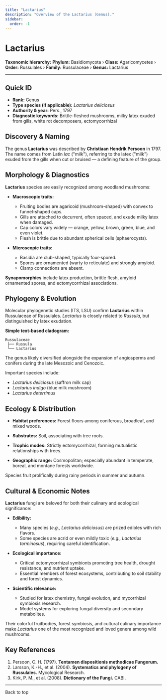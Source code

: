 ```yaml
---
title: "Lactarius"
description: "Overview of the Lactarius (Genus)."
sidebar:
  order: -1
---
```



# Lactarius <Badge variant="note" text="Genus" />

**Taxonomic hierarchy:** **Phylum:** Basidiomycota › **Class:** Agaricomycetes › **Order:** Russulales › **Family:** Russulaceae › **Genus:** Lactarius

---

## Quick ID
* **Rank:** Genus  
* **Type species (if applicable):** _Lactarius deliciosus_  
* **Authority & year:** Pers., 1797  
* **Diagnostic keywords:** Brittle-fleshed mushrooms, milky latex exuded from gills, white rot decomposers, ectomycorrhizal  

## Discovery & Naming
The genus **Lactarius** was described by **Christiaan Hendrik Persoon** in 1797. The name comes from Latin _lac_ ("milk"), referring to the latex ("milk") exuded from the gills when cut or bruised — a defining feature of the group.

## Morphology & Diagnostics
**Lactarius** species are easily recognized among woodland mushrooms:

- **Macroscopic traits:**
  - Fruiting bodies are agaricoid (mushroom-shaped) with convex to funnel-shaped caps.
  - Gills are attached to decurrent, often spaced, and exude milky latex when damaged.
  - Cap colors vary widely — orange, yellow, brown, green, blue, and even violet.
  - Flesh is brittle due to abundant spherical cells (sphaerocysts).

- **Microscopic traits:**
  - Basidia are club-shaped, typically four-spored.
  - Spores are ornamented (warty to reticulate) and strongly amyloid.
  - Clamp connections are absent.

**Synapomorphies** include latex production, brittle flesh, amyloid ornamented spores, and ectomycorrhizal associations.

## Phylogeny & Evolution
Molecular phylogenetic studies (ITS, LSU) confirm **Lactarius** within Russulaceae of Russulales. _Lactarius_ is closely related to _Russula_, but distinguished by latex exudation.

**Simple text-based cladogram:**
```
Russulaceae
 ├── Russula
 └── Lactarius
```
The genus likely diversified alongside the expansion of angiosperms and conifers during the late Mesozoic and Cenozoic.

Important species include:

- _Lactarius deliciosus_ (saffron milk cap)
- _Lactarius indigo_ (blue milk mushroom)
- _Lactarius deterrimus_

## Ecology & Distribution
- **Habitat preferences:** Forest floors among coniferous, broadleaf, and mixed woods.
- **Substrates:** Soil, associating with tree roots.
- **Trophic modes:** Strictly ectomycorrhizal, forming mutualistic relationships with trees.

- **Geographic range:** Cosmopolitan; especially abundant in temperate, boreal, and montane forests worldwide.

Species fruit prolifically during rainy periods in summer and autumn.

## Cultural & Economic Notes
**Lactarius** fungi are beloved for both their culinary and ecological significance:

- **Edibility:**
  - Many species (_e.g., Lactarius deliciosus_) are prized edibles with rich flavors.
  - Some species are acrid or even mildly toxic (_e.g., Lactarius torminosus_), requiring careful identification.

- **Ecological importance:**
  - Critical ectomycorrhizal symbionts promoting tree health, drought resistance, and nutrient uptake.
  - Essential members of forest ecosystems, contributing to soil stability and forest dynamics.

- **Scientific relevance:**
  - Studied for latex chemistry, fungal evolution, and mycorrhizal symbiosis research.
  - Model systems for exploring fungal diversity and secondary metabolites.

Their colorful fruitbodies, forest symbiosis, and cultural culinary importance make _Lactarius_ one of the most recognized and loved genera among wild mushrooms.

## Key References
1. Persoon, C. H. (1797). **Tentamen dispositionis methodicae Fungorum.**  
2. Larsson, K.-H., et al. (2004). **Systematics and phylogeny of Russulales.** Mycological Research.  
3. Kirk, P. M., et al. (2008). **Dictionary of the Fungi.** CABI.

---

<LinkButton href="#top" variant="minimal" icon="arrow-up">
  Back to top
</LinkButton>
